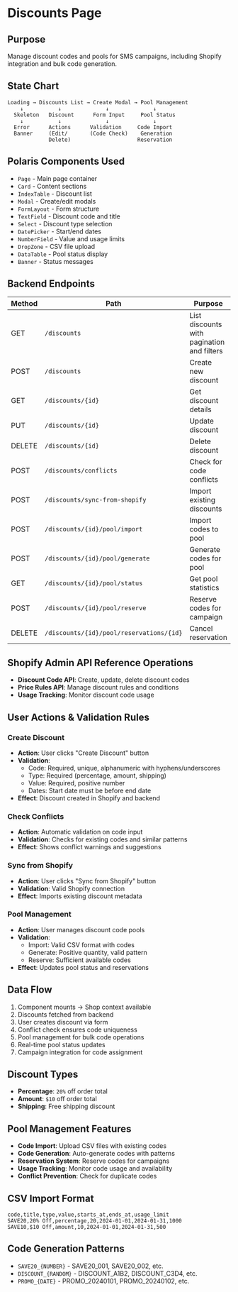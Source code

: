 # Discounts Page

## Purpose
Manage discount codes and pools for SMS campaigns, including Shopify integration and bulk code generation.

## State Chart
```
Loading → Discounts List → Create Modal → Pool Management
    ↓           ↓              ↓              ↓
  Skeleton   Discount      Form Input     Pool Status
    ↓           ↓              ↓              ↓
  Error      Actions      Validation     Code Import
  Banner     (Edit/       (Code Check)    Generation
             Delete)                     Reservation
```

## Polaris Components Used
- `Page` - Main page container
- `Card` - Content sections
- `IndexTable` - Discount list
- `Modal` - Create/edit modals
- `FormLayout` - Form structure
- `TextField` - Discount code and title
- `Select` - Discount type selection
- `DatePicker` - Start/end dates
- `NumberField` - Value and usage limits
- `DropZone` - CSV file upload
- `DataTable` - Pool status display
- `Banner` - Status messages

## Backend Endpoints

| Method | Path | Purpose |
|--------|------|---------|
| GET | `/discounts` | List discounts with pagination and filters |
| POST | `/discounts` | Create new discount |
| GET | `/discounts/{id}` | Get discount details |
| PUT | `/discounts/{id}` | Update discount |
| DELETE | `/discounts/{id}` | Delete discount |
| POST | `/discounts/conflicts` | Check for code conflicts |
| POST | `/discounts/sync-from-shopify` | Import existing discounts |
| POST | `/discounts/{id}/pool/import` | Import codes to pool |
| POST | `/discounts/{id}/pool/generate` | Generate codes for pool |
| GET | `/discounts/{id}/pool/status` | Get pool statistics |
| POST | `/discounts/{id}/pool/reserve` | Reserve codes for campaign |
| DELETE | `/discounts/{id}/pool/reservations/{id}` | Cancel reservation |

## Shopify Admin API Reference Operations
- **Discount Code API**: Create, update, delete discount codes
- **Price Rules API**: Manage discount rules and conditions
- **Usage Tracking**: Monitor discount code usage

## User Actions & Validation Rules

### Create Discount
- **Action**: User clicks "Create Discount" button
- **Validation**:
  - Code: Required, unique, alphanumeric with hyphens/underscores
  - Type: Required (percentage, amount, shipping)
  - Value: Required, positive number
  - Dates: Start date must be before end date
- **Effect**: Discount created in Shopify and backend

### Check Conflicts
- **Action**: Automatic validation on code input
- **Validation**: Checks for existing codes and similar patterns
- **Effect**: Shows conflict warnings and suggestions

### Sync from Shopify
- **Action**: User clicks "Sync from Shopify" button
- **Validation**: Valid Shopify connection
- **Effect**: Imports existing discount metadata

### Pool Management
- **Action**: User manages discount code pools
- **Validation**:
  - Import: Valid CSV format with codes
  - Generate: Positive quantity, valid pattern
  - Reserve: Sufficient available codes
- **Effect**: Updates pool status and reservations

## Data Flow
1. Component mounts → Shop context available
2. Discounts fetched from backend
3. User creates discount via form
4. Conflict check ensures code uniqueness
5. Pool management for bulk code operations
6. Real-time pool status updates
7. Campaign integration for code assignment

## Discount Types
- **Percentage**: `20%` off order total
- **Amount**: `$10` off order total
- **Shipping**: Free shipping discount

## Pool Management Features
- **Code Import**: Upload CSV files with existing codes
- **Code Generation**: Auto-generate codes with patterns
- **Reservation System**: Reserve codes for campaigns
- **Usage Tracking**: Monitor code usage and availability
- **Conflict Prevention**: Check for duplicate codes

## CSV Import Format
```csv
code,title,type,value,starts_at,ends_at,usage_limit
SAVE20,20% Off,percentage,20,2024-01-01,2024-01-31,1000
SAVE10,$10 Off,amount,10,2024-01-01,2024-01-31,500
```

## Code Generation Patterns
- `SAVE20_{NUMBER}` - SAVE20_001, SAVE20_002, etc.
- `DISCOUNT_{RANDOM}` - DISCOUNT_A1B2, DISCOUNT_C3D4, etc.
- `PROMO_{DATE}` - PROMO_20240101, PROMO_20240102, etc.
